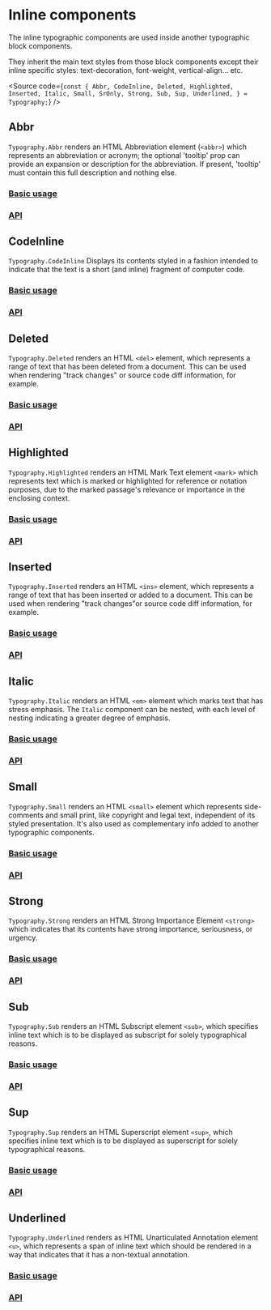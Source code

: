 

<Meta title="Components/Core/Text/Typography/Inline" component={AbbrStories} />

# Inline components

The inline typographic components are used inside another typographic block components.

They inherit the main text styles from those block components except their inline
specific styles: text-decoration, font-weight, vertical-align... etc.

<Source
  code={`
const {
  Abbr,
  CodeInline,
  Deleted,
  Highlighted,
  Inserted,
  Italic,
  Small,
  SrOnly,
  Strong,
  Sub,
  Sup,
  Underlined,
} = Typography;
`}
/>

## Abbr

`Typography.Abbr` renders an HTML Abbreviation element (`<abbr>`) which represents an
abbreviation or acronym; the optional 'tooltip' prop can provide an expansion
or description for the abbreviation. If present, 'tooltip' must contain this
full description and nothing else.

### [Basic usage](#basic-usage)

<Canvas of={AbbrStories.Abbr} />

### [API](#api)

<ArgTypes of={AbbrStories} />

## CodeInline

`Typography.CodeInline` Displays its contents styled in a fashion intended to indicate that the text
is a short (and inline) fragment of computer code.

### [Basic usage](#basic-usage)

<Canvas of={CodeInlineStories.CodeInline} />

### [API](#api)

<ArgTypes of={CodeInlineStories} />

## Deleted

`Typography.Deleted` renders an HTML `<del>` element, which represents a range of text that has
been deleted from a document. This can be used when rendering "track changes"
or source code diff information, for example.

### [Basic usage](#basic-usage)

<Canvas of={DeletedStories.Deleted} />

### [API](#api)

<ArgTypes of={DeletedStories} />

## Highlighted

`Typography.Highlighted` renders an HTML Mark Text element `<mark>` which represents text which is
marked or highlighted for reference or notation purposes, due to the marked
passage's relevance or importance in the enclosing context.

### [Basic usage](#basic-usage)

<Canvas of={HighlightedStories.Highlighted} />

### [API](#api)

<ArgTypes of={HighlightedStories} />

## Inserted

`Typography.Inserted` renders an HTML `<ins>` element, which represents a range of text that has
been inserted or added to a document. This can be used when rendering
"track changes"or source code diff information, for example.

### [Basic usage](#basic-usage)

<Canvas of={InsertedStories.Inserted} />

### [API](#api)

<ArgTypes of={InsertedStories} />

## Italic

`Typography.Italic` renders an HTML `<em>` element which marks text that has stress emphasis.
The `Italic` component can be nested, with each level of nesting indicating a
greater degree of emphasis.

### [Basic usage](#basic-usage)

<Canvas of={ItalicStories.Italic} />

### [API](#api)

<ArgTypes of={ItalicStories} />

## Small

`Typography.Small` renders an HTML `<small>` element which represents side-comments and small
print, like copyright and legal text, independent of its styled presentation.
It's also used as complementary info added to another typographic components.

### [Basic usage](#basic-usage)

<Canvas of={SmallStories.Small} />

### [API](#api)

<ArgTypes of={SmallStories} />

## Strong

`Typography.Strong` renders an HTML Strong Importance Element `<strong>` which indicates that its
contents have strong importance, seriousness, or urgency.

### [Basic usage](#basic-usage)

<Canvas of={StrongStories.Strong} />

### [API](#api)

<ArgTypes of={StrongStories} />

## Sub

`Typography.Sub` renders an HTML Subscript element `<sub>`, which specifies inline text which
is to be displayed as subscript for solely typographical reasons.

### [Basic usage](#basic-usage)

<Canvas of={SubStories.Sub} />

### [API](#api)

<ArgTypes of={SubStories} />

## Sup

`Typography.Sup` renders an HTML Superscript element `<sup>`, which specifies inline text which
is to be displayed as superscript for solely typographical reasons.

### [Basic usage](#basic-usage)

<Canvas of={SupStories.Sup} />

### [API](#api)

<ArgTypes of={SupStories} />

## Underlined

`Typography.Underlined` renders as HTML Unarticulated Annotation element `<u>`,
which represents a span of inline text which should be rendered in a way that
indicates that it has a non-textual annotation.

### [Basic usage](#basic-usage)

<Canvas of={UnderlinedStories.Underlined} />

### [API](#api)

<ArgTypes of={UnderlinedStories} />
